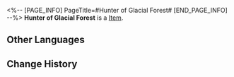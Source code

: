 <%-- [PAGE_INFO]
PageTitle=#Hunter of Glacial Forest#
[END_PAGE_INFO] --%>
{{Item Infobox
|id          = 81043
|image       = Item Hunter of Glacial Forest.png
|type        = 
|invCategory = 
|rarity      = 4
|effect      = 
|description = 
}}
'''Hunter of Glacial Forest''' is a [[Item]].

==Other Languages==
{{Other Languages
|en   = Hunter of Glacial Forest
|zhs  = 密林卧雪的猎人
|zht  = 密林臥雪的獵人
|ja   = 雪の密林の狩人
|ko   = 혹한 밀림의 사냥꾼
|es   = Cazador del bosque glacial
|fr   = Chasseur de la forêt glaciaire
|ru   = Охотник ледникового леса
|th   = Hunter of Glacial Forest
|vi   = Thợ Săn Tuyết Phủ
|de   = Jäger aus dem Gletscherwald
|id   = Hunter of Glacial Forest
|pt   = Caçador da Floresta Glacial
}}

==Change History==
{{Change History|2.0}}
